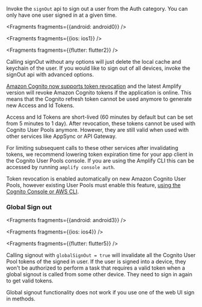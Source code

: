 Invoke the `signOut` api to sign out a user from the Auth category. You can only have one user signed in at a given time.


<Fragments fragments={{android: android0}} />


<Fragments fragments={{ios: ios1}} />


<Fragments fragments={{flutter: flutter2}} />

Calling signOut without any options will just delete the local cache and keychain of the user. If you would like to sign out of all devices, invoke the signOut api with advanced options.

[Amazon Cognito now supports token revocation](https://aws.amazon.com/about-aws/whats-new/2021/06/amazon-cognito-now-supports-targeted-sign-out-through-refresh-token-revocation/) and the latest Amplify version will revoke Amazon Cognito tokens if the application is online. This means that the Cognito refresh token cannot be used anymore to generate new Access and Id Tokens.

Access and Id Tokens are short-lived (60 minutes by default but can be set from 5 minutes to 1 day). After revocation, these tokens cannot be used with Cognito User Pools anymore. However, they are still valid when used with other services like AppSync or API Gateway.

For limiting subsequent calls to these other services after invalidating tokens, we recommend lowering token expiration time for your app client in the Cognito User Pools console. If you are using the Amplify CLI this can be accessed by running `amplify console auth`.

Token revocation is enabled automatically on new Amazon Cognito User Pools, however existing User Pools must enable this feature, [using the Cognito Console or AWS CLI](https://docs.aws.amazon.com/cognito/latest/developerguide/token-revocation.html).

### Global Sign out


<Fragments fragments={{android: android3}} />


<Fragments fragments={{ios: ios4}} />


<Fragments fragments={{flutter: flutter5}} />

Calling signout with `globalSignOut = true` will invalidate all the Cognito User Pool tokens of the signed in user. If the user is signed into a device, they won't be authorized to perform a task that requires a valid token when a global signout is called from some other device. They need to sign in again to get valid tokens.

<Callout warning>
Global signout functionality does not work if you use one of the web UI sign in methods.
</Callout>
